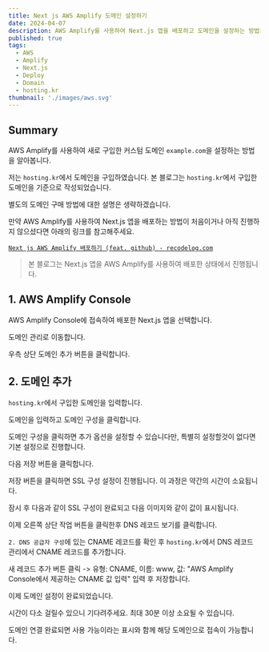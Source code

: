 ```yaml
---
title: Next js AWS Amplify 도메인 설정하기
date: 2024-04-07
description: AWS Amplify를 사용하여 Next.js 앱을 배포하고 도메인을 설정하는 방법을 알아봅니다.
published: true
tags:
  - AWS
  - Amplify
  - Next.js
  - Deploy
  - Domain
  - hosting.kr
thumbnail: './images/aws.svg'
---
```


## Summary

AWS Amplify를 사용하여 새로 구입한 커스텀 도메인 `example.com`을 설정하는 방법을 알아봅니다.

저는 `hosting.kr`에서 도메인을 구입하였습니다. 본 블로그는 `hosting.kr`에서 구입한 도메인을 기준으로 작성되었습니다.

별도의 도메인 구매 방법에 대한 설명은 생략하겠습니다.

만약 AWS Amplify를 사용하여 Next.js 앱을 배포하는 방법이 처음이거나 아직 진행하지 않으셨다면 아래의 링크를 참고해주세요.

[`Next js AWS Amplify 배포하기 (feat. github) - recodelog.com`](https://recodelog.com/blog/aws/amplify)

> 본 블로그는 Next.js 앱을 AWS Amplify를 사용하여 배포한 상태에서 진행됩니다.

## 1. AWS Amplify Console

AWS Amplify Console에 접속하여 배포한 Next.js 앱을 선택합니다.

도메인 관리로 이동합니다.

우측 상단 도메인 추가 버튼을 클릭합니다.

<MDXImage src="./images/domain1.png" title="도메인 관리 - 도메인 추가화면" />

## 2. 도메인 추가

`hosting.kr`에서 구입한 도메인을 입력합니다.

도메인을 입력하고 도메인 구성을 클릭합니다.

도메인 구성을 클릭하면 추가 옵션을 설정할 수 있습니다만, 특별히 설정할것이 없다면 기본 설정으로 진행합니다.

다음 저장 버튼을 클릭합니다.

저장 버튼을 클릭하면 SSL 구성 설정이 진행됩니다. 이 과정은 약간의 시간이 소요됩니다.

잠시 후 다음과 같이 SSL 구성이 완료되고 다음 이미지와 같이 값이 표시됩니다.

<MDXImage src="./images/domain-ssl.png" title="도메인 관리 - SSL 구성" />

이제 오른쪽 상단 작업 버튼을 클릭한후 DNS 레코드 보기를 클릭합니다.

`2. DNS 공급자 구성`에 있는 CNAME 레코드를 확인 후 `hosting.kr`에서 DNS 레코드 관리에서 CNAME 레코드를 추가합니다.

새 레코드 추가 버튼 클릭 -> 유형: CNAME, 이름: www, 값: "AWS Amplify Console에서 제공하는 CNAME 값 입력" 입력 후 저장합니다.

이제 도메인 설정이 완료되었습니다.

시간이 다소 걸릴수 있으니 기다려주세요. 최대 30분 이상 소요될 수 있습니다.

도메인 연결 완료되면 사용 가능이라는 표시와 함께 해당 도메인으로 접속이 가능합니다.
